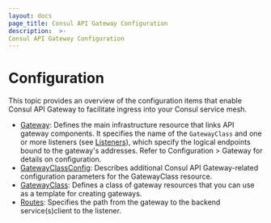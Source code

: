 ```yaml
---
layout: docs
page_title: Consul API Gateway Configuration
description:  >-
Consul API Gateway Configuration
---
```


# Configuration

This topic provides an overview of the configuration items that enable Consul API Gateway to facilitate ingress into your Consul service mesh.

- [Gateway](/docs/api-gateway/configuration/gateway): Defines the main infrastructure resource that links API gateway components. It specifies the name of the `GatewayClass` and one or more listeners (see [Listeners](/docs/api-gateway/configuration/gateway#listeners)), which specify the logical endpoints bound to the gateway's addresses. Refer to Configuration > Gateway for details on configuration.
- [GatewayClassConfig](/docs/api-gateway/configuration/gatewayclassconfig): Describes additional Consul API Gateway-related configuration parameters for the GatewayClass resource.
- [GatewayClass](/docs/api-gateway/configuration/gatewayclass): Defines a class of gateway resources that you can use as a template for creating gateways.
- [Routes](/docs/api-gateway/configuration/routes): Specifies the path from the gateway to the backend service(s)client to the listener.

<!--TODO add diagram -->
